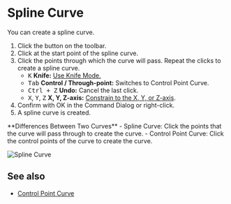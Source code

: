 
# Spline Curve

<Reference shortcut="" command="Spline Curve" button="Toolbar" />

You can create a spline curve.

1. Click the button <ButtonIcon type="button-spline-curve" /> on the toolbar.
2. Click at the start point of the spline curve.
3. Click the points through which the curve will pass. Repeat the clicks to create a spline curve.
   - <kbd>K</kbd> **Knife:** [Use Knife Mode.](./sketching-essentials#use-knife-mode) 
   - <kbd>Tab</kbd> **Control / Through-point:** Switches to Control Point Curve.
   - <kbd>Ctrl + Z</kbd> **Undo:** Cancel the last click.
   - <kbd>X</kbd>, <kbd>Y</kbd>, <kbd>Z</kbd> **X, Y, Z-axis:** [Constrain to the X, Y, or Z-axis](./sketching-essentials#constrain-to-the-x-y-or-z-axis).
4. Confirm with OK in the Command Dialog or right-click.
5. A spline curve is created.

<Callout type="info" emoji="💡">
**Differences Between Two Curves**
- Spline Curve: Click the points that the curve will pass through to create the curve.
- Control Point Curve: Click the control points of the curve to create the curve.
</Callout>

![Spline Curve](/img/spline-curve.gif)

## See also
- [Control Point Curve](./control-point-curve)



